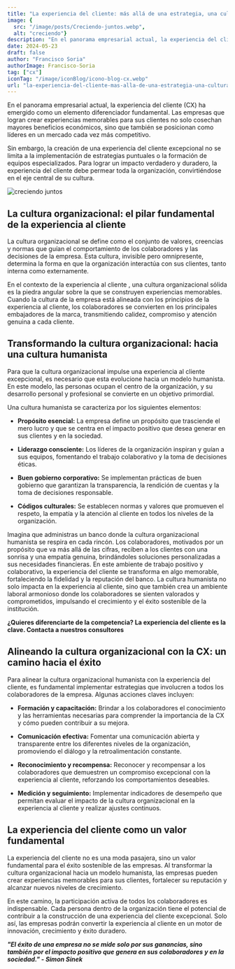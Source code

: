 ```yaml
---
title: "La experiencia del cliente: más allá de una estrategia, una cultura organizacional"
image: {
  src: "/image/posts/Creciendo-juntos.webp",
  alt: "creciendo"}
description: "En el panorama empresarial actual, la experiencia del cliente (CX) ha emergido como un elemento diferenciador fundamental. Las empresas que logran crear experiencias memorables para sus clientes no solo cosechan mayores beneficios económicos, sino que también se posicionan como líderes en un mercado cada vez más competitivo."
date: 2024-05-23
draft: false
author: "Francisco Soria"
authorImage: Francisco-Soria
tag: ["cx"]
iconTag: "/image/iconBlog/icono-blog-cx.webp"
url: "la-experiencia-del-cliente-mas-alla-de-una-estrategia-una-cultura-organizacional"
---
```


En el panorama empresarial actual, la experiencia del cliente (CX) ha emergido como un elemento diferenciador fundamental. Las empresas que logran crear experiencias memorables para sus clientes no solo cosechan mayores beneficios económicos, sino que también se posicionan como líderes en un mercado cada vez más competitivo.

Sin embargo, la creación de una experiencia del cliente excepcional no se limita a la implementación de estrategias puntuales o la formación de equipos especializados. Para lograr un impacto verdadero y duradero, la experiencia del cliente debe permear toda la organización, convirtiéndose en el eje central de su cultura.


![creciendo juntos](/image/posts/Creciendo-juntos.webp)

## La cultura organizacional: el pilar fundamental de la experiencia al cliente

La cultura organizacional se define como el conjunto de valores, creencias y normas que guían el comportamiento de los colaboradores y las decisiones de la empresa. Esta cultura, invisible pero omnipresente, determina la forma en que la organización interactúa con sus clientes, tanto interna como externamente.

En el contexto de la experiencia al cliente , una cultura organizacional sólida es la piedra angular sobre la que se construyen experiencias memorables. Cuando la cultura de la empresa está alineada con los principios de la experiencia al cliente, los colaboradores se convierten en los principales embajadores de la marca, transmitiendo calidez, compromiso y atención genuina a cada cliente.


## Transformando la cultura organizacional: hacia una cultura humanista

Para que la cultura organizacional impulse una experiencia al cliente excepcional, es necesario que esta evolucione hacia un modelo humanista. En este modelo, las personas ocupan el centro de la organización, y su desarrollo personal y profesional se convierte en un objetivo primordial.

Una cultura humanista se caracteriza por los siguientes elementos:

- **Propósito esencial:** La empresa define un propósito que trasciende el mero lucro y que se centra en el impacto positivo que desea generar en sus clientes y en la sociedad.

- **Liderazgo consciente:** Los líderes de la organización inspiran y guían a sus equipos, fomentando el trabajo colaborativo y la toma de decisiones éticas.

- **Buen gobierno corporativo:** Se implementan prácticas de buen gobierno que garantizan la transparencia, la rendición de cuentas y la toma de decisiones responsable.

- **Códigos culturales:** Se establecen normas y valores que promueven el respeto, la empatía y la atención al cliente en todos los niveles de la organización.
 

Imagina que administras un banco donde la cultura organizacional humanista se respira en cada rincón. Los colaboradores, motivados por un propósito que va más allá de las cifras, reciben a los clientes con una sonrisa y una empatía genuina, brindándoles soluciones personalizadas a sus necesidades financieras. En este ambiente de trabajo positivo y colaborativo, la experiencia del cliente se transforma en algo memorable, fortaleciendo la fidelidad y la reputación del banco. La cultura humanista no solo impacta en la experiencia al cliente, sino que también crea un ambiente laboral armonioso donde los colaboradores se sienten valorados y comprometidos, impulsando el crecimiento y el éxito sostenible de la institución.

**¿Quieres diferenciarte de la competencia? La experiencia del cliente es la clave. Contacta a nuestros consultores**


<Link class="px-3 py-2 bg-xkale rounded-lg text-white uppercase shadow-lg" text="quiero saber más"  href="/contacto"/>

## Alineando la cultura organizacional con la CX: un camino hacia el éxito

Para alinear la cultura organizacional humanista con la experiencia del cliente, es fundamental implementar estrategias que involucren a todos los colaboradores de la empresa. Algunas acciones claves incluyen:

- **Formación y capacitación:** Brindar a los colaboradores el conocimiento y las herramientas necesarias para comprender la importancia de la CX y cómo pueden contribuir a su mejora.

- **Comunicación efectiva:** Fomentar una comunicación abierta y transparente entre los diferentes niveles de la organización, promoviendo el diálogo y la retroalimentación constante.

- **Reconocimiento y recompensa:** Reconocer y recompensar a los colaboradores que demuestren un compromiso excepcional con la experiencia al cliente, reforzando los comportamientos deseables.

- **Medición y seguimiento:** Implementar indicadores de desempeño que permitan evaluar el impacto de la cultura organizacional en la experiencia al cliente y realizar ajustes continuos.


## La experiencia del cliente como un valor fundamental

La experiencia del cliente no es una moda pasajera, sino un valor fundamental para el éxito sostenible de las empresas. Al transformar la cultura organizacional hacia un modelo humanista, las empresas pueden crear experiencias memorables para sus clientes, fortalecer su reputación y alcanzar nuevos niveles de crecimiento.

En este camino, la participación activa de todos los colaboradores es indispensable. Cada persona dentro de la organización tiene el potencial de contribuir a la construcción de una experiencia del cliente excepcional. Solo así, las empresas podrán convertir la experiencia al cliente en un motor de innovación, crecimiento y éxito duradero.

***"El éxito de una empresa no se mide solo por sus ganancias, sino también por el impacto positivo que genera en sus colaboradores y en la sociedad." - Simon Sinek***